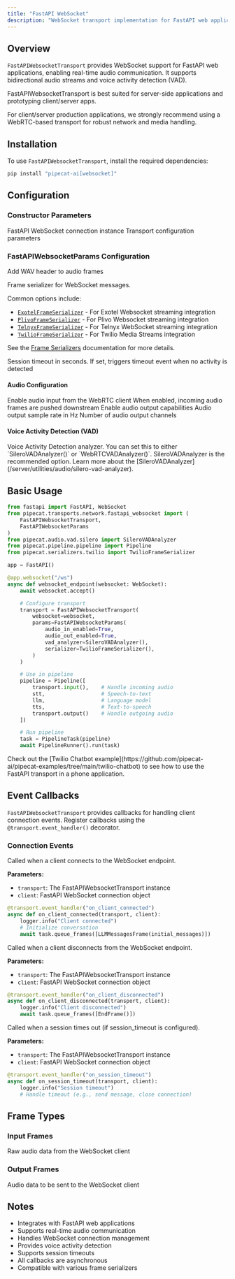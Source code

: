 ```yaml
---
title: "FastAPI WebSocket"
description: "WebSocket transport implementation for FastAPI web applications"
---
```


## Overview

`FastAPIWebsocketTransport` provides WebSocket support for FastAPI web applications, enabling real-time audio communication. It supports bidirectional audio streams and voice activity detection (VAD).

<Warning>
FastAPIWebsocketTransport is best suited for server-side applications and prototyping client/server apps.

For client/server production applications, we strongly recommend using a WebRTC-based transport
for robust network and media handling.

</Warning>

## Installation

To use `FastAPIWebsocketTransport`, install the required dependencies:

```bash
pip install "pipecat-ai[websocket]"
```

## Configuration

### Constructor Parameters

<ParamField path="websocket" type="WebSocket" required>
  FastAPI WebSocket connection instance
</ParamField>

<ParamField path="params" type="FastAPIWebsocketParams" required>
  Transport configuration parameters
</ParamField>

### FastAPIWebsocketParams Configuration

<ParamField path="add_wav_header" type="bool" default="False">
  Add WAV header to audio frames
</ParamField>

<ParamField path="serializer" type="FrameSerializer" required>
  
Frame serializer for WebSocket messages.

Common options include:

- [`ExotelFrameSerializer`](/server/services/serializers/exotel) - For Exotel Websocket streaming integration
- [`PlivoFrameSerializer`](/server/services/serializers/plivo) - For Plivo Websocket streaming integration
- [`TelnyxFrameSerializer`](/server/services/serializers/telnyx) - For Telnyx WebSocket streaming integration
- [`TwilioFrameSerializer`](/server/services/serializers/twilio) - For Twilio Media Streams integration

See the [Frame Serializers](/server/services/serializers/introduction) documentation for more details.

</ParamField>

<ParamField path="session_timeout" type="int | None" default="None">
  Session timeout in seconds. If set, triggers timeout event when no activity is
  detected
</ParamField>

#### Audio Configuration

<ParamField path="audio_in_enabled" type="bool" default={false}>
  Enable audio input from the WebRTC client
</ParamField>

<ParamField path="audio_in_passthrough" type="bool" default="False">
  When enabled, incoming audio frames are pushed downstream
</ParamField>

<ParamField path="audio_out_enabled" type="bool" default="False">
  Enable audio output capabilities
</ParamField>

<ParamField path="audio_out_sample_rate" type="int" default="None">
  Audio output sample rate in Hz
</ParamField>

<ParamField path="audio_out_channels" type="int" default="1">
  Number of audio output channels
</ParamField>

#### Voice Activity Detection (VAD)

<ParamField path="vad_analyzer" type="VADAnalyzer | None" default="None">
  Voice Activity Detection analyzer. You can set this to either
  `SileroVADAnalyzer()` or `WebRTCVADAnalyzer()`. SileroVADAnalyzer is the
  recommended option. Learn more about the
  [SileroVADAnalyzer](/server/utilities/audio/silero-vad-analyzer).
</ParamField>

## Basic Usage

```python
from fastapi import FastAPI, WebSocket
from pipecat.transports.network.fastapi_websocket import (
    FastAPIWebsocketTransport,
    FastAPIWebsocketParams
)
from pipecat.audio.vad.silero import SileroVADAnalyzer
from pipecat.pipeline.pipeline import Pipeline
from pipecat.serializers.twilio import TwilioFrameSerializer

app = FastAPI()

@app.websocket("/ws")
async def websocket_endpoint(websocket: WebSocket):
    await websocket.accept()

    # Configure transport
    transport = FastAPIWebsocketTransport(
        websocket=websocket,
        params=FastAPIWebsocketParams(
            audio_in_enabled=True,
            audio_out_enabled=True,
            vad_analyzer=SileroVADAnalyzer(),
            serializer=TwilioFrameSerializer(),
        )
    )

    # Use in pipeline
    pipeline = Pipeline([
        transport.input(),    # Handle incoming audio
        stt,                  # Speech-to-text
        llm,                  # Language model
        tts,                  # Text-to-speech
        transport.output()    # Handle outgoing audio
    ])

    # Run pipeline
    task = PipelineTask(pipeline)
    await PipelineRunner().run(task)
```

<Tip>
  Check out the [Twilio Chatbot
  example](https://github.com/pipecat-ai/pipecat-examples/tree/main/twilio-chatbot)
  to see how to use the FastAPI transport in a phone application.
</Tip>

## Event Callbacks

`FastAPIWebsocketTransport` provides callbacks for handling client connection events. Register callbacks using the `@transport.event_handler()` decorator.

### Connection Events

<ResponseField name="on_client_connected" type="async callback">
  Called when a client connects to the WebSocket endpoint.

**Parameters:**

- `transport`: The FastAPIWebsocketTransport instance
- `client`: FastAPI WebSocket connection object

```python
@transport.event_handler("on_client_connected")
async def on_client_connected(transport, client):
    logger.info("Client connected")
    # Initialize conversation
    await task.queue_frames([LLMMessagesFrame(initial_messages)])
```

</ResponseField>

<ResponseField name="on_client_disconnected" type="async callback">
  Called when a client disconnects from the WebSocket endpoint.

**Parameters:**

- `transport`: The FastAPIWebsocketTransport instance
- `client`: FastAPI WebSocket connection object

```python
@transport.event_handler("on_client_disconnected")
async def on_client_disconnected(transport, client):
    logger.info("Client disconnected")
    await task.queue_frames([EndFrame()])
```

</ResponseField>

<ResponseField name="on_session_timeout" type="async callback">
  Called when a session times out (if session_timeout is configured).

**Parameters:**

- `transport`: The FastAPIWebsocketTransport instance
- `client`: FastAPI WebSocket connection object

```python
@transport.event_handler("on_session_timeout")
async def on_session_timeout(transport, client):
    logger.info("Session timeout")
    # Handle timeout (e.g., send message, close connection)
```

</ResponseField>

## Frame Types

### Input Frames

<ParamField path="InputAudioRawFrame" type="Frame">
  Raw audio data from the WebSocket client
</ParamField>

### Output Frames

<ParamField path="OutputAudioRawFrame" type="Frame">
  Audio data to be sent to the WebSocket client
</ParamField>

## Notes

- Integrates with FastAPI web applications
- Supports real-time audio communication
- Handles WebSocket connection management
- Provides voice activity detection
- Supports session timeouts
- All callbacks are asynchronous
- Compatible with various frame serializers
